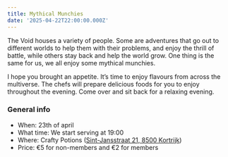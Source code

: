 ```yaml
---
title: Mythical Munchies
date: '2025-04-22T22:00:00.000Z'
---
```



The Void houses a variety of people. Some are adventures that go out to different worlds to help them with their problems, and enjoy the thrill of battle, while others stay back and help the world grow. One thing is the same for us, we all enjoy some mythical munchies.

I hope you brought an appetite. It’s time to enjoy flavours from across the multiverse. The chefs will prepare delicious foods for you to enjoy throughout the evening. Come over and sit back for a relaxing evening.

### &#xA;General info

* When: 23th of april
* What time: We start serving at 19:00
* Where: Crafty Potions ([Sint-Jansstraat 21, 8500 Kortrijk](https://www.google.com/maps/place//data=!4m2!3m1!1s0x47c33bea9f56eb6f:0x28e0b1775e35c916?sa=X\&ved=1t:8290\&ictx=111))
* Price: €5 for non-members and €2 for members
